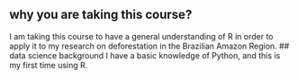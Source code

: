 ## why you are taking this course?
I am taking this course to have a general understanding of R in order to apply it to my research on deforestation in the Brazilian Amazon Region.
## data science background
I have a basic knowledge of Python, and this is my first time using R.